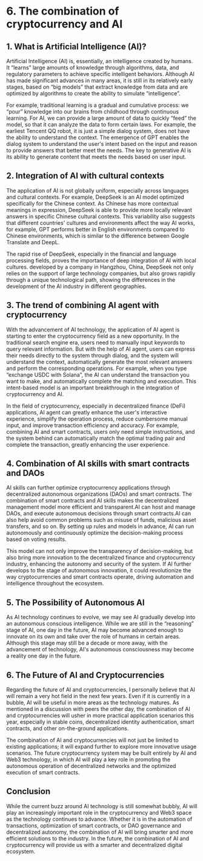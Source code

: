 # 6. The combination of cryptocurrency and AI

## 1. What is Artificial Intelligence (AI)?

Artificial Intelligence (AI) is, essentially, an intelligence created by humans. It “learns” large amounts of knowledge through algorithms, data, and regulatory parameters to achieve specific intelligent behaviors. Although AI has made significant advances in many areas, it is still in its relatively early stages, based on “big models” that extract knowledge from data and are optimized by algorithms to create the ability to simulate “intelligence”.

For example, traditional learning is a gradual and cumulative process: we “pour” knowledge into our brains from childhood through continuous learning. For AI, we can provide a large amount of data to quickly “feed” the model, so that it can analyze the data to form certain laws. For example, the earliest Tencent QQ robot, it is just a simple dialog system, does not have the ability to understand the context. The emergence of GPT enables the dialog system to understand the user's intent based on the input and reason to provide answers that better meet the needs. The key to generative AI is its ability to generate content that meets the needs based on user input.

## 2. Integration of AI with cultural contexts

The application of AI is not globally uniform, especially across languages and cultural contexts. For example, DeepSeek is an AI model optimized specifically for the Chinese context. As Chinese has more contextual meanings in expression, DeepSeek is able to provide more locally relevant answers in specific Chinese cultural contexts. This variability also suggests that different countries' cultures and environments affect the way AI works, for example, GPT performs better in English environments compared to Chinese environments, which is similar to the difference between Google Translate and DeepL.

The rapid rise of DeepSeek, especially in the financial and language processing fields, proves the importance of deep integration of AI with local cultures. developed by a company in Hangzhou, China, DeepSeek not only relies on the support of large technology companies, but also grows rapidly through a unique technological path, showing the differences in the development of the AI industry in different geographies.

## 3. The trend of combining AI agent with cryptocurrency

With the advancement of AI technology, the application of AI agent is starting to enter the cryptocurrency field as a new opportunity. In the traditional search engine era, users need to manually input keywords to query relevant information. But with the help of AI agent, users can express their needs directly to the system through dialog, and the system will understand the context, automatically generate the most relevant answers and perform the corresponding operations. For example, when you type “exchange USDC with Solana”, the AI can understand the transaction you want to make, and automatically complete the matching and execution. This intent-based model is an important breakthrough in the integration of cryptocurrency and AI.

In the field of cryptocurrency, especially in decentralized finance (DeFi) applications, AI agent can greatly enhance the user's interactive experience, simplify the operation process, reduce cumbersome manual input, and improve transaction efficiency and accuracy. For example, combining AI and smart contracts, users only need simple instructions, and the system behind can automatically match the optimal trading pair and complete the transaction, greatly enhancing the user experience.

## 4. Combination of AI skills with smart contracts and DAOs

AI skills can further optimize cryptocurrency applications through decentralized autonomous organizations (DAOs) and smart contracts. The combination of smart contracts and AI skills makes the decentralized management model more efficient and transparent.AI can host and manage DAOs, and execute autonomous decisions through smart contracts.AI can also help avoid common problems such as misuse of funds, malicious asset transfers, and so on. By setting up rules and models in advance, AI can run autonomously and continuously optimize the decision-making process based on voting results.

This model can not only improve the transparency of decision-making, but also bring more innovation to the decentralized finance and cryptocurrency industry, enhancing the autonomy and security of the system. If AI further develops to the stage of autonomous innovation, it could revolutionize the way cryptocurrencies and smart contracts operate, driving automation and intelligence throughout the ecosystem.

## 5. The Possibility of Autonomous AI

As AI technology continues to evolve, we may see AI gradually develop into an autonomous conscious intelligence. While we are still in the “reasoning” stage of AI, one day in the future, AI may become advanced enough to innovate on its own and take over the role of humans in certain areas. Although this stage may still be a decade or more away, with the advancement of technology, AI's autonomous consciousness may become a reality one day in the future.

## 6. The Future of AI and Cryptocurrencies

Regarding the future of AI and cryptocurrencies, I personally believe that AI will remain a very hot field in the next few years. Even if it is currently in a bubble, AI will be useful in more areas as the technology matures. As mentioned in a discussion with peers the other day, the combination of AI and cryptocurrencies will usher in more practical application scenarios this year, especially in stable coins, decentralized identity authentication, smart contracts, and other on-the-ground applications.

The combination of AI and cryptocurrencies will not just be limited to existing applications; it will expand further to explore more innovative usage scenarios. The future cryptocurrency system may be built entirely by AI and Web3 technology, in which AI will play a key role in promoting the autonomous operation of decentralized networks and the optimized execution of smart contracts.

## Conclusion

While the current buzz around AI technology is still somewhat bubbly, AI will play an increasingly important role in the cryptocurrency and Web3 space as the technology continues to advance. Whether it is in the automation of transactions, optimization of smart contracts, or DAO governance and decentralized autonomy, the combination of AI will bring smarter and more efficient solutions to the industry. In the future, the combination of AI and cryptocurrency will provide us with a smarter and decentralized digital ecosystem.
